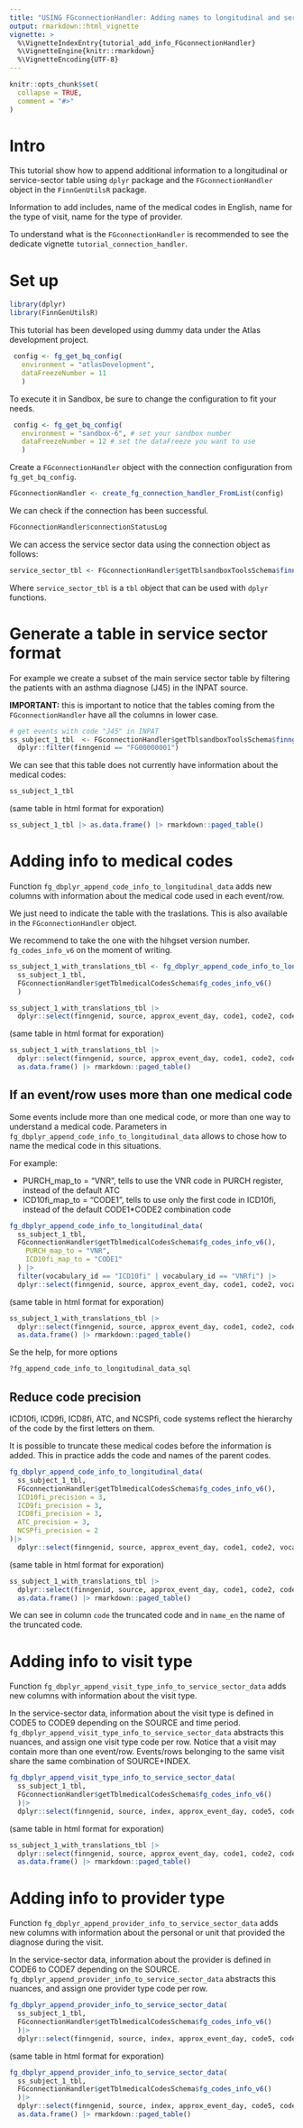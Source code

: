 ```yaml
---
title: "USING FGconnectionHandler: Adding names to longitudinal and service sector codes"
output: rmarkdown::html_vignette
vignette: >
  %\VignetteIndexEntry{tutorial_add_info_FGconnectionHandler}
  %\VignetteEngine{knitr::rmarkdown}
  %\VignetteEncoding{UTF-8}
---
```


```r
knitr::opts_chunk$set(
  collapse = TRUE,
  comment = "#>"
)
```


# Intro

This tutorial show how to append additional information to a longitudinal or service-sector table using `dplyr` package and the `FGconnectionHandler` object in the `FinnGenUtilsR` package. 

Information to add includes, name of the medical codes in English, name for the type of visit, name for the type of provider.

To understand what is the `FGconnectionHandler` is recommended to see the dedicate vignette `tutorial_connection_handler`.


# Set up

```r
library(dplyr)
library(FinnGenUtilsR)
```

This tutorial has been developed using dummy data under the Atlas development project. 

```r
 config <- fg_get_bq_config(
   environment = "atlasDevelopment",
   dataFreezeNumber = 11
   )
```


To execute it in Sandbox, be sure to change the configuration to fit your needs. 
```r
 config <- fg_get_bq_config(
   environment = "sandbox-6", # set your sandbox number
   dataFreezeNumber = 12 # set the dataFreeze you want to use
   )
```

Create a `FGconnectionHandler` object with the connection configuration from `fg_get_bq_config`. 

```r
FGconnectionHandler <- create_fg_connection_handler_FromList(config)
```

We can check if the connection has been successful. 

```r
FGconnectionHandler$connectionStatusLog
```

We can access the service sector data using the connection object as follows: 

```r
service_sector_tbl <- FGconnectionHandler$getTblsandboxToolsSchema$finngen_r11_service_sector_detailed_longitudinal_v1()
```

Where `service_sector_tbl` is a `tbl` object that can be used with `dplyr` functions. 

# Generate a table in service sector format

For example we create a subset of the main service sector table by filtering the patients with an asthma diagnose (J45) in the INPAT source. 


**IMPORTANT:** this is important to notice that the tables coming from the `FGconnectionHandler` have all the columns in lower case.

```r
# get events with code "J45" in INPAT
ss_subject_1_tbl  <- FGconnectionHandler$getTblsandboxToolsSchema$finngen_r11_service_sector_detailed_longitudinal_v1() |> 
  dplyr::filter(finngenid == "FG00000001")
```

We can see that this table does not currently have information about the medical codes: 

```r
ss_subject_1_tbl
```
(same table in html format for exporation)
```r
ss_subject_1_tbl |> as.data.frame() |> rmarkdown::paged_table()
```

# Adding info to medical codes

Function `fg_dbplyr_append_code_info_to_longitudinal_data` adds new columns with information about the medical code used in each event/row.  

We just need to indicate the table with the traslations. This is also available in the `FGconnectionHandler` object. 

We recommend to take the one with the hihgset version number. `fg_codes_info_v6` on the moment of writing.


```r
ss_subject_1_with_translations_tbl <- fg_dbplyr_append_code_info_to_longitudinal_data(
  ss_subject_1_tbl, 
  FGconnectionHandler$getTblmedicalCodesSchema$fg_codes_info_v6()
  )
```
 
```r
ss_subject_1_with_translations_tbl |>  
  dplyr::select(finngenid, source, approx_event_day, code1, code2, code3, code, name_en, name_fi, omop_concept_id) 
```
(same table in html format for exporation)
```r
ss_subject_1_with_translations_tbl |>  
  dplyr::select(finngenid, source, approx_event_day, code1, code2, code3, code, name_en, name_fi, omop_concept_id)  |> 
  as.data.frame() |> rmarkdown::paged_table()
```

## If an event/row uses more than one medical code 

Some events include more than one medical code, or more than one way to understand a medical code. 
Parameters in `fg_dbplyr_append_code_info_to_longitudinal_data` allows to chose how to name the medical code in this situations. 

For example: 

 - PURCH_map_to = "VNR", tells to use the VNR code in PURCH register, instead of the default ATC
 - ICD10fi_map_to = "CODE1", tells to use only the first code in ICD10fi, instead of the default CODE1*CODE2 combination code
 
```r
fg_dbplyr_append_code_info_to_longitudinal_data(
  ss_subject_1_tbl, 
  FGconnectionHandler$getTblmedicalCodesSchema$fg_codes_info_v6(), 
    PURCH_map_to = "VNR", 
    ICD10fi_map_to = "CODE1" 
  ) |>
  filter(vocabulary_id == "ICD10fi" | vocabulary_id == "VNRfi") |>  
  dplyr::select(finngenid, source, approx_event_day, code1, code2, vocabulary_id, code, name_en, name_fi, omop_concept_id) 
```

(same table in html format for exporation)
```r
ss_subject_1_with_translations_tbl |>  
  dplyr::select(finngenid, source, approx_event_day, code1, code2, code3, code, name_en, name_fi, omop_concept_id)  |> 
  as.data.frame() |> rmarkdown::paged_table()
```

Se the help, for more options

```r
?fg_append_code_info_to_longitudinal_data_sql
```


## Reduce code precision

ICD10fi, ICD9fi, ICD8fi, ATC, and NCSPfi, code systems reflect the hierarchy of the code by the first letters on them. 

It is possible to truncate these medical codes before the information is added. This in practice adds the code and names of the parent codes. 

```r
fg_dbplyr_append_code_info_to_longitudinal_data(
  ss_subject_1_tbl, 
  FGconnectionHandler$getTblmedicalCodesSchema$fg_codes_info_v6(), 
  ICD10fi_precision = 3,
  ICD9fi_precision = 3,
  ICD8fi_precision = 3,
  ATC_precision = 3,
  NCSPfi_precision = 2
)|>
  dplyr::select(finngenid, source, approx_event_day, code1, code2, vocabulary_id, code, name_en, name_fi, omop_concept_id) 

```
(same table in html format for exporation)
```r
ss_subject_1_with_translations_tbl |>  
  dplyr::select(finngenid, source, approx_event_day, code1, code2, code3, code, name_en, name_fi, omop_concept_id)  |> 
  as.data.frame() |> rmarkdown::paged_table()
```

We can see in column `code` the truncated code and in `name_en` the name of the truncated code. 


# Adding info to visit type 

Function `fg_dbplyr_append_visit_type_info_to_service_sector_data` adds new columns with information about the visit type.

In the service-sector data, information about the visit type is defined in CODE5 to CODE9 depending on the SOURCE and time period. 
`fg_dbplyr_append_visit_type_info_to_service_sector_data` abstracts this nuances, and assign one visit type code per row. 
Notice that a visit may contain more than one event/row. Events/rows belonging to the same visit share the same combination of SOURCE+INDEX. 


```r
fg_dbplyr_append_visit_type_info_to_service_sector_data(
  ss_subject_1_tbl, 
  FGconnectionHandler$getTblmedicalCodesSchema$fg_codes_info_v6()
  )|> 
  dplyr::select(finngenid, source, index, approx_event_day, code5, code6, code8, code9, visit_type_code, visit_type_name_en)
```

(same table in html format for exporation)
```r
ss_subject_1_with_translations_tbl |>  
  dplyr::select(finngenid, source, approx_event_day, code1, code2, code3, code, name_en, name_fi, omop_concept_id)  |> 
  as.data.frame() |> rmarkdown::paged_table()
```

# Adding info to provider type 

Function `fg_dbplyr_append_provider_info_to_service_sector_data` adds new columns with information about the personal or unit that provided the diagnose during the visit.

In the service-sector data, information about the provider is defined in CODE6 to CODE7 depending on the SOURCE. 
`fg_dbplyr_append_provider_info_to_service_sector_data` abstracts this nuances, and assign one provider type code per row. 


```r
fg_dbplyr_append_provider_info_to_service_sector_data(
  ss_subject_1_tbl, 
  FGconnectionHandler$getTblmedicalCodesSchema$fg_codes_info_v6()
  )|> 
  dplyr::select(finngenid, source, index, approx_event_day, code5, code6, code8, code9, provider_code, provider_name_en, provider_concept_class_id)
```
(same table in html format for exporation)
```r
fg_dbplyr_append_provider_info_to_service_sector_data(
  ss_subject_1_tbl, 
  FGconnectionHandler$getTblmedicalCodesSchema$fg_codes_info_v6()
  )|> 
  dplyr::select(finngenid, source, index, approx_event_day, code5, code6, code8, code9, provider_code, provider_name_en, provider_concept_class_id) |> 
  as.data.frame() |> rmarkdown::paged_table()
```










